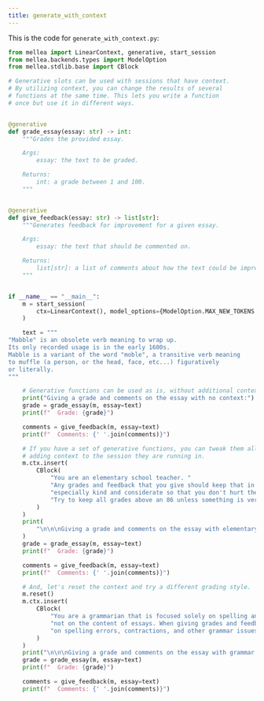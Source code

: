 ```yaml
---
title: generate_with_context
---
```


This is the code for `generate_with_context.py`:
<CodeGroup>

```python Python
from mellea import LinearContext, generative, start_session
from mellea.backends.types import ModelOption
from mellea.stdlib.base import CBlock

# Generative slots can be used with sessions that have context.
# By utilizing context, you can change the results of several
# functions at the same time. This lets you write a function
# once but use it in different ways.


@generative
def grade_essay(essay: str) -> int:
    """Grades the provided essay.

    Args:
        essay: the text to be graded.

    Returns:
        int: a grade between 1 and 100.
    """


@generative
def give_feedback(essay: str) -> list[str]:
    """Generates feedback for improvement for a given essay.

    Args:
        essay: the text that should be commented on.

    Returns:
        list[str]: a list of comments about how the text could be improved.
    """


if __name__ == "__main__":
    m = start_session(
        ctx=LinearContext(), model_options={ModelOption.MAX_NEW_TOKENS: 100}
    )

    text = """
"Mabble" is an obsolete verb meaning to wrap up.
Its only recorded usage is in the early 1600s.
Mabble is a variant of the word "moble", a transitive verb meaning
to muffle (a person, or the head, face, etc...) figuratively
or literally.
"""

    # Generative functions can be used as is, without additional context.
    print("Giving a grade and comments on the essay with no context:")
    grade = grade_essay(m, essay=text)
    print(f"  Grade: {grade}")

    comments = give_feedback(m, essay=text)
    print(f"  Comments: {' '.join(comments)}")

    # If you have a set of generative functions, you can tweak them all by
    # adding context to the session they are running in.
    m.ctx.insert(
        CBlock(
            "You are an elementary school teacher. "
            "Any grades and feedback that you give should keep that in mind. Remember to be "
            "especially kind and considerate so that you don't hurt the students' feelings. "
            "Try to keep all grades above an 86 unless something is very wrong."
        )
    )
    print(
        "\n\n\nGiving a grade and comments on the essay with elementary school context:"
    )
    grade = grade_essay(m, essay=text)
    print(f"  Grade: {grade}")

    comments = give_feedback(m, essay=text)
    print(f"  Comments: {' '.join(comments)}")

    # And, let's reset the context and try a different grading style.
    m.reset()
    m.ctx.insert(
        CBlock(
            "You are a grammarian that is focused solely on spelling and syntax, "
            "not on the content of essays. When giving grades and feedback, focus "
            "on spelling errors, contractions, and other grammar issues."
        )
    )
    print("\n\n\nGiving a grade and comments on the essay with grammar context:")
    grade = grade_essay(m, essay=text)
    print(f"  Grade: {grade}")

    comments = give_feedback(m, essay=text)
    print(f"  Comments: {' '.join(comments)}")

```
</CodeGroup>
